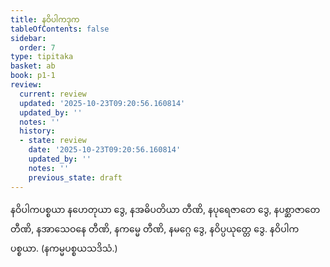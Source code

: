 ```yaml
---
title: နဝိပါကဒုက
tableOfContents: false
sidebar:
  order: 7
type: tipitaka
basket: ab
book: p1-1
review:
  current: review
  updated: '2025-10-23T09:20:56.160814'
  updated_by: ''
  notes: ''
  history:
  - state: review
    date: '2025-10-23T09:20:56.160814'
    updated_by: ''
    notes: ''
    previous_state: draft
---
```



<ReviewStatus review={frontmatter.review} showDetails={true} />

<HypothesisAnnotation frontmatter={frontmatter} />

<DynamicBreadcrumb />

<Division number="21" book="p1-1" e="ch" v="36" p="339">

<Paragraph number="1844" book="p1-1">
နဝိပါကပစ္စယာ နဟေတုယာ ဒွေ, နအဓိပတိယာ တီဏိ, နပုရေဇာတေ ဒွေ, နပစ္ဆာဇာတေ တီဏိ, နအာသေဝနေ တီဏိ, နကမ္မေ တီဏိ, နမဂ္ဂေ ဒွေ, နဝိပ္ပယုတ္တေ ဒွေ.
</Paragraph>

<Paragraph number="1845" book="p1-1">
နဝိပါကပစ္စယာ. (နကမ္မပစ္စယသဒိသံ.)
</Paragraph>
</Division>